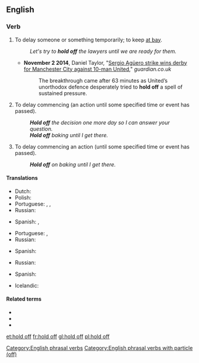 {{also|holdoff}}
==English==

===Verb===
{{en-verb|holds off|holding off|held off}}

# {{lb|en|idiomatic|transitive}} To delay someone or something temporarily; to keep [[at bay]].
#: ''Let's try to '''hold off''' the lawyers until we are ready for them.''
#* '''November 2 2014''', Daniel Taylor, "[http://www.theguardian.com/football/2014/nov/02/manchester-city-manchester-united-premier-league-match-report Sergio Agüero strike wins derby for Manchester City against 10-man United]," ''guardian.co.uk''
#*: The breakthrough came after 63 minutes as United’s unorthodox defence desperately tried to '''hold off''' a spell of sustained pressure.
# {{lb|en|idiomatic|transitive}} To delay commencing (an action until some specified time or event has passed).
#: '''''Hold off''' the decision one more day so I can answer your question.''
#: '''''Hold off''' baking until I get there.''
# {{lb|en|idiomatic|intransitive}} To delay commencing an action (until some specified time or event has passed).
#: '''''Hold off''' on baking until I get there.''

====Translations====
{{trans-top|to delay someone or something}}
* Dutch: {{t+|nl|tegenhouden}}
* Polish: {{t+|pl|odroczyć}}
* Portuguese: {{t+|pt|deter}}, {{t+|pt|reter}}, {{t+|pt|segurar}}
* Russian: {{t+|ru|откла́дывать}}
{{trans-mid}}
* Spanish: {{t+|es|posponer}}, {{t+|es|retrasar}}
{{trans-bottom}}

{{trans-top|to delay commencing}}
* Portuguese: {{t+|pt|deter}}, {{t+|pt|segurar}}
* Russian: {{t+|ru|откла́дывать}}
{{trans-mid}}
* Spanish: {{t+|es|posponer}}
{{trans-bottom}}

{{trans-top|To delay commencing an action}}
* Russian: {{t+|ru|откла́дывать}}
{{trans-mid}}
* Spanish: {{t+|es|posponer}}
{{trans-bottom}}

{{checktrans-top}}
* Icelandic: {{t-check|is|Biða með það}}
{{trans-bottom}}

====Related terms====
* {{l|en|hold up}}
* {{l|en|hold it}}
* {{l|en|forhold}}

[[Category:English phrasal verbs]]
[[Category:English phrasal verbs with particle (off)]]

[[et:hold off]]
[[fr:hold off]]
[[gl:hold off]]
[[pl:hold off]]